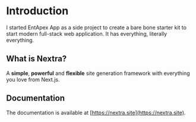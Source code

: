 # Introduction
 
I started EntApex App as a side project to create a bare bone starter kit to start modern full-stack web application. It has everything, literally everything.

## What is Nextra?

A **simple**, **powerful** and **flexible** site generation framework with everything you love from Next.js.

## Documentation

The documentation is available at [https://nextra.site](https://nextra.site).